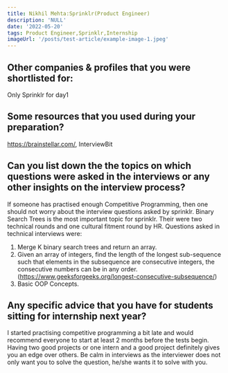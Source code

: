 ```yaml
---
title: Nikhil Mehta:Sprinklr(Product Engineer)
description: 'NULL' 
date: '2022-05-20'
tags: Product Engineer,Sprinklr,Internship
imageUrl: '/posts/test-article/example-image-1.jpeg'
---
```


## Other companies & profiles that you were shortlisted for:
Only Sprinklr for day1

## Some resources that you used during your preparation?
https://brainstellar.com/, InterviewBit

## Can you list down the the topics on which questions were asked in the interviews or any other insights on the interview process?
If someone has practised enough Competitive Programming, then one should not worry about the interview questions asked by sprinklr.
Binary Search Trees is the most important topic for sprinklr.
Their were two technical rounds and one cultural fitment round by HR.
Questions asked in technical interviews were:
1) Merge K binary search trees and return an array.
2) Given an array of integers, find the length of the longest sub-sequence such that elements in the subsequence are consecutive integers, the consecutive numbers can be in any order. (https://www.geeksforgeeks.org/longest-consecutive-subsequence/)
3) Basic OOP Concepts.
## Any specific advice that you have for students sitting for internship next year?
I started practising competitive programming a bit late and would recommend everyone to start at least 2 months before the tests begin. Having two good projects or one intern and a good project definitely gives you an edge over others.
Be calm in interviews as the interviewer does not only want you to solve the question, he/she wants it to solve with you.

